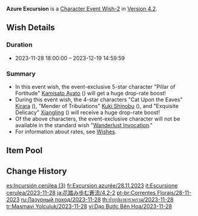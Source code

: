 {{Wish
|name              = Azure Excursion 2023-11-28
|image             = Azure Excursion 2023-11-28.png
|type              = Character Event
|type2             = Character Event-2
|duration          = event
|time_start        = 2023-11-28 18:00:00
|time_end          = 2023-12-19 14:59:59
|link              = https://genshin.hoyoverse.com/en/news/detail/113745
|preceding         = Chanson of Many Waters/2023-11-08
|preceding2        = Immaculate Pulse/2023-11-08
|succeeding        = In the Name of the Rosula/2023-12-20
|succeeding2       = The Heron's Court/2023-12-20
|alongside         = Twilight Arbiter/2023-11-28
|alongside2        = Epitome Invocation/2023-11-28
|previous          = Azure Excursion/2022-12-27
|next              = 
}}
'''Azure Excursion''' is a [[Character Event Wish-2]] in [[Version 4.2]].

==Wish Details==
===Duration===
* 2023-11-28 18:00:00 &ndash; 2023-12-19 14:59:59

===Summary===
* In this event wish, the event-exclusive 5-star character "Pillar of Fortitude" [[Kamisato Ayato]] ({{Hydro}}) will get a huge drop-rate boost!
* During this event wish, the 4-star characters "Cat Upon the Eaves" [[Kirara]] ({{Dendro}}), "Mender of Tribulations" [[Kuki Shinobu]] ({{Electro}}), and "Exquisite Delicacy" [[Xiangling]] ({{Pyro}})  will receive a huge drop-rate boost!
* Of the above characters, the event-exclusive character will not be available in the standard wish "[[Wanderlust Invocation]]."
* For information about rates, see [[Wish]]es.

==Item Pool==
{{Wish Pool
|character_5_F = Kamisato Ayato
|character_4_F = Kirara; Kuki Shinobu; Xiangling
|character_5   = Dehya; Diluc; Jean; Keqing; Mona; Qiqi; Tighnari
|character_4   = Barbara; Beidou; Bennett; Candace; Chongyun; Collei; Dori; Diona; Faruzan; Fischl; Freminet; Gorou; Kaveh; Kujou Sara; Layla; Lynette; Mika; Ningguang; Noelle; Razor; Rosaria; Sayu; Shikanoin Heizou; Sucrose; Thoma; Xingqiu; Xinyan; Yanfei; Yaoyao; Yun Jin
|weapon_4      = Dragon's Bane; Eye of Perception; Favonius Codex; Favonius Greatsword; Favonius Lance; Favonius Sword; Favonius Warbow; Lion's Roar; Rainslasher; Rust; Sacrificial Bow; Sacrificial Fragments; Sacrificial Greatsword; Sacrificial Sword; The Bell; The Flute; The Stringless; The Widsith
|weapon_3      = Black Tassel; Bloodtainted Greatsword; Cool Steel; Debate Club; Emerald Orb; Ferrous Shadow; Harbinger of Dawn; Magic Guide; Raven Bow; Sharpshooter's Oath; Skyrider Sword; Slingshot; Thrilling Tales of Dragon Slayers
}}
==Change History==
{{Change History|4.2}}

[[es:Incursión cerúlea (3)]]
[[fr:Excursion azurée/28.11.2023]]
[[it:Escursione cerulea/2023-11-28]]
[[ja:花踏み歩む蒼流/4.2-2]]
[[pt-br:Correntes Florais/28-11-2023]]
[[ru:Лазурный поход/2023-11-28]]
[[th:ย่ำบุปผาธาราคราม/2023-11-28]]
[[tr:Masmavi Yolculuk/2023-11-28]]
[[vi:Dạo Bước Bên Hoa/2023-11-28]]